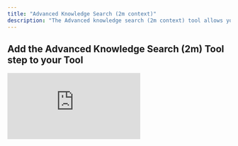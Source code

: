 ```yaml
---
title: "Advanced Knowledge Search (2m context)"
description: "The Advanced knowledge search (2m context) tool allows you to search your knowledge table with a prompt using CAG"
---
```


## Add the Advanced Knowledge Search (2m) Tool step to your Tool

<div style={{ width:"100%",position:"relative",paddingTop:"75%" }}>
<iframe src="https://app.supademo.com/embed/cmcwogmal1l5n9emp09x9eqv7" frameBorder="0" title="Add the Advanced Knowledge Search (2m) Tool step to your Tool" allow="clipboard-write" webkitallowfullscreen="true" mozallowfullscreen="true" allowfullscreen style={{ position:"absolute",top:0,left:0,width:"100%",height:"100%",border:"3px solid #5E43CE",borderRadius:"10px",objectFit:"cover" }} />

</div>


You can add the Advanced Knowledge Search (2m context) Tool step to your Tool by:

1. Creating a new Tool, then searching for the Advanced Knowledge Search (2m context) Tool step.
2. Click "Expand" to see the full Tool step.
3. Enter your search query in the **Query** field. 
4. Select the knowledge source you would like to use.
5. Select your Gemini model *(currently there are only 2 models available)*


## Advanced settings

### System prompt
The system prompt is the very first message in a conversation that instructs the model on its role or the personality of the AI. Examples can be expert researcher, analyst or tutor.

### Temperature
The temperature setting controls how “creative” or “random” the model’s responses will be. Lower temperatures make the model more focused and deterministic, while higher temperatures make it more creative and unpredictable.

### Enable Grounding
Grounding integrates Google Search results to inform and support the model’s responses.

### Page size
Page size controls the number of documents that will be retrieved from the knowledge set.

